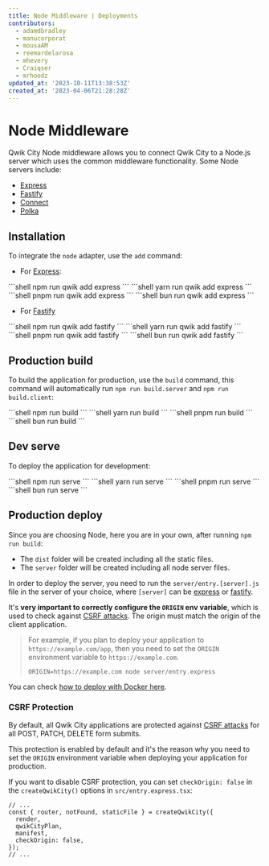 ```yaml
---
title: Node Middleware | Deployments
contributors:
  - adamdbradley
  - manucorporat
  - mousaAM
  - reemardelarosa
  - mhevery
  - Craiqser
  - mrhoodz
updated_at: '2023-10-11T13:38:53Z'
created_at: '2023-04-06T21:28:28Z'
---
```



# Node Middleware

Qwik City Node middleware allows you to connect Qwik City to a Node.js server which uses the common middleware functionality. Some Node servers include:

- [Express](https://expressjs.com/)
- [Fastify](https://fastify.dev/)
- [Connect](https://www.npmjs.com/package/connect)
- [Polka](https://www.npmjs.com/package/polka)

## Installation

To integrate the `node` adapter, use the `add` command:

- For [Express](https://expressjs.com/):

<PackageManagerTabs>
  <span q:slot="npm">
```shell
npm run qwik add express
```
  </span>
  <span q:slot="yarn">
```shell
yarn run qwik add express
```
  </span>
  <span q:slot="pnpm">
```shell
pnpm run qwik add express
```
  </span>
  <span q:slot="bun">
```shell
bun run qwik add express
```
  </span>
</PackageManagerTabs>

- For [Fastify](https://fastify.dev/)

<PackageManagerTabs>
  <span q:slot="npm">
```shell
npm run qwik add fastify
```
  </span>
  <span q:slot="yarn">
```shell
yarn run qwik add fastify
```
  </span>
  <span q:slot="pnpm">
```shell
pnpm run qwik add fastify
```
  </span>
  <span q:slot="bun">
```shell
bun run qwik add fastify
```
  </span>
</PackageManagerTabs>

## Production build

To build the application for production, use the `build` command, this command will automatically run `npm run build.server` and `npm run build.client`:

<PackageManagerTabs>
  <span q:slot="npm">
```shell
npm run build
```
  </span>
  <span q:slot="yarn">
```shell
yarn run build
```
  </span>
  <span q:slot="pnpm">
```shell
pnpm run build
```
  </span>
  <span q:slot="bun">
```shell
bun run build
```
  </span>
</PackageManagerTabs>

## Dev serve

To deploy the application for development:

<PackageManagerTabs>
  <span q:slot="npm">
```shell
npm run serve
```
  </span>
  <span q:slot="yarn">
```shell
yarn run serve
```
  </span>
  <span q:slot="pnpm">
```shell
pnpm run serve
```
  </span>
  <span q:slot="bun">
```shell
bun run serve
```
  </span>
</PackageManagerTabs>

## Production deploy

Since you are choosing Node, here you are in your own, after running `npm run build`:

- The `dist` folder will be created including all the static files.
- The `server` folder will be created including all node server files.

In order to deploy the server, you need to run the `server/entry.[server].js` file in the server of your choice, where `[server]` can be [express](https://expressjs.com/) or [fastify](https://fastify.dev/).

It's **very important to correctly configure the `ORIGIN` env variable**, which is used to check against [CSRF attacks](https://owasp.org/www-community/attacks/csrf). The origin must match the origin of the client application.

> For example, if you plan to deploy your application to `https://example.com/app`, then you need to set the `ORIGIN` environment variable to `https://example.com`.
>
> ```shell
> ORIGIN=https://example.com node server/entry.express
> ```

You can check [how to deploy with Docker here](/docs/cookbook/node-docker-deploy/index.mdx).

### CSRF Protection

By default, all Qwik City applications are protected against [CSRF attacks](https://owasp.org/www-community/attacks/csrf) for all POST, PATCH, DELETE form submits.

This protection is enabled by default and it's the reason why you need to set the `ORIGIN` environment variable when deploying your application for production.

If you want to disable CSRF protection, you can set `checkOrigin: false` in the `createQwikCity()` options in `src/entry.express.tsx`:

```tsx {6} /checkOrigin/ title="entry.express.tsx"
// ...
const { router, notFound, staticFile } = createQwikCity({
  render,
  qwikCityPlan,
  manifest,
  checkOrigin: false,
});
// ...
```
